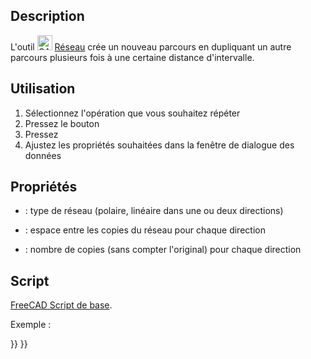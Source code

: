 <languages/>

{{Docnav/fr
|[[CAM_Copy/fr|Copier]]
|[[CAM_SimpleCopy/fr|Copie simple]]
|[[CAM_Workbench/fr|Atelier CAM]]
|IconL=CAM_Copy.svg
|IconR=CAM_SimpleCopy.svg
|IconC=Workbench_CAM.svg
}}

{{GuiCommand/fr
|Name=CAM Array
|Name/fr=CAM Réseau
|MenuLocation=CAM → Modification du parcours → Réseau
|Workbenches=[[CAM_Workbench/fr|CAM]]
}}

==Description==

L'outil [[Image:CAM_Array.svg|24px]] [[CAM_Array/fr|Réseau]] crée un nouveau parcours en dupliquant un autre parcours plusieurs fois à une certaine distance d'intervalle.

<span id="Usage"></span>
==Utilisation==

# Sélectionnez l'opération que vous souhaitez répéter 
# Pressez le bouton {{KEY|[[Image:CAM_Array.svg|24px]] [[CAM_Array/fr|Réseau]]}}
# Pressez {{Button|Appliquer}}
# Ajustez les propriétés souhaitées dans la fenêtre de dialogue des données

<span id="Properties"></span>
==Propriétés==

*{{PropertyData|Type}} : type de réseau (polaire, linéaire dans une ou deux directions)
*{{PropertyData|Offset}} : espace entre les copies du réseau pour chaque direction
*{{PropertyData|Copies}} : nombre de copies (sans compter l'original) pour chaque direction

<span id="Scripting"></span>
==Script==

{{Emphasis|Voir aussi :}} [[FreeCAD_Scripting_Basics/fr|FreeCAD Script de base]].

Exemple :

{{Code|code=
#Place code example here.
}}


{{Docnav/fr
|[[CAM_Copy/fr|Copier]]
|[[CAM_SimpleCopy/fr|Copie simple]]
|[[CAM_Workbench/fr|Atelier CAM]]
|IconL=CAM_Copy.svg
|IconR=CAM_SimpleCopy.svg
|IconC=Workbench_CAM.svg
}}

{{CAM_Tools_navi{{#translation:}}}}
{{Userdocnavi{{#translation:}}}}